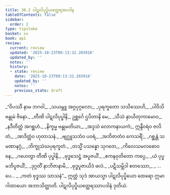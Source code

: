 ```yaml
---
title: 38.2 ပါဋလိပုပ္ဖိယတ္ထေရအပဒါန
tableOfContents: false
sidebar:
  order: 2
type: tipitaka
basket: su
book: ap1
review:
  current: review
  updated: '2025-10-23T09:13:32.203916'
  updated_by: ''
  notes: ''
  history:
  - state: review
    date: '2025-10-23T09:13:32.203916'
    updated_by: ''
    notes: ''
    previous_state: draft
---
```



<ReviewStatus review={frontmatter.review} showDetails={true} />

<HypothesisAnnotation frontmatter={frontmatter} />

<DynamicBreadcrumb />

<Division number="6" book="ap1" e="ch" v="20" p="335">

<Paragraph number="4103" type="verses" book="ap1">
_“ဝိပဿီ နာမ ဘဂဝါ,_  
_သယမ္ဘူ အဂ္ဂပုဂ္ဂလော;_  
_ပုရက္ခတော သသိဿေဟိ,_  
_ပါဝိသိ ဗန္ဓုမံ ဇိနော._  

</Paragraph>

</Division>
<Division number="7" book="ap1" e="ch" v="20" p="335">

<Paragraph number="4104" type="verses" book="ap1">
_တီဏိ ပါဋလိပုပ္ဖါနိ,_  
ဥစ္ဆင်္ဂေ ဌပိတာနိ မေ;_  
_သီသံ နှာယိတုကာမောဝ,_  
_နဒီတိတ္ထံ အဂစ္ဆဟံ._  

</Paragraph>

</Division>
<Division number="8" book="ap1" e="ch" v="20" p="335">

<Paragraph number="4105" type="verses" book="ap1">
_နိက္ခမ္မ ဗန္ဓုမတိယာ,_  
_အဒ္ဒသံ လောကနာယကံ;_  
ဣန္ဒီဝရံဝ ဇလိတံ,_  
_အာဒိတ္တံဝ ဟုတာသနံ._  

</Paragraph>

</Division>
<Division number="9" book="ap1" e="ch" v="20" p="335">

<Paragraph number="4106" type="verses" book="ap1">
_ဗျဂ္ဃူသဘံဝ ပဝရံ,_  
_အဘိဇာတံဝ ကေသရိံ;_  
_ဂစ္ဆန္တံ သမဏာနဂ္ဂံ,_  
_ဘိက္ခုသံဃပုရက္ခတံ._  

</Paragraph>

</Division>
<Division number="10" book="ap1" e="ch" v="20" p="336">

<Paragraph number="4107" type="verses" book="ap1">
_တသ္မိံ ပသန္နော သုဂတေ,_  
_ကိလေသမလဓောဝနေ;_  
_ဂဟေတွာ တီဏိ ပုပ္ဖါနိ,_  
_ဗုဒ္ဓသေဋ္ဌံ အပူဇယိံ._  

</Paragraph>

</Division>
<Division number="11" book="ap1" e="ch" v="20" p="336">

<Paragraph number="4108" type="verses" book="ap1">
_ဧကနဝုတိတော ကပ္ပေ,_  
_ယံ ပုပ္ဖမဘိပူဇယိံ;_  
_ဒုဂ္ဂတိံ နာဘိဇာနာမိ,_  
_ဗုဒ္ဓပူဇာယိဒံ ဖလံ._  

</Paragraph>

</Division>
<Division number="12" book="ap1" e="ch" v="20" p="336">

<Paragraph number="4109" type="verses" book="ap1">
_ပဋိသမ္ဘိဒါ စတဿော,_  
_ …ပေ… _  
_ကတံ ဗုဒ္ဓဿ သာသနံ”._  

</Paragraph>

<Paragraph number="4110" book="ap1">
ဣတ္ထံ သုဒံ အာယသ္မာ ပါဋလိပုပ္ဖိယော ထေရော ဣမာ ဂါထာယော အဘာသိတ္ထာတိ.

</Paragraph>
</Division>

<Paragraph number="4111" type="center" book="ap1">
ပါဋလိပုပ္ဖိယတ္ထေရဿာပဒါနံ ဒုတိယံ.
</Paragraph>